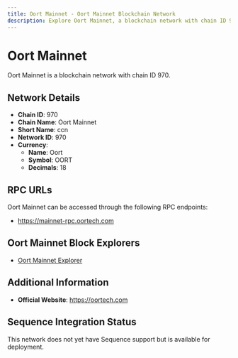 ```yaml
--- 
title: Oort Mainnet - Oort Mainnet Blockchain Network
description: Explore Oort Mainnet, a blockchain network with chain ID 970. Learn about its native currency, Oort, and how to interact with the network.
---
```


# Oort Mainnet

Oort Mainnet is a blockchain network with chain ID 970.

## Network Details

- **Chain ID**: 970
- **Chain Name**: Oort Mainnet
- **Short Name**: ccn
- **Network ID**: 970
- **Currency**: 
  - **Name**: Oort
  - **Symbol**: OORT
  - **Decimals**: 18

## RPC URLs

Oort Mainnet can be accessed through the following RPC endpoints:

- https://mainnet-rpc.oortech.com

## Oort Mainnet Block Explorers

- [Oort Mainnet Explorer](https://mainnet-scan.oortech.com)

## Additional Information

- **Official Website**: https://oortech.com

## Sequence Integration Status

This network does not yet have Sequence support but is available for deployment.
